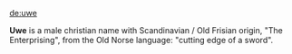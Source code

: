 [[de:uwe]]

'''Uwe''' is a male christian name with Scandinavian / Old Frisian origin, "The Enterprising", from the Old Norse language: "cutting edge of a sword".